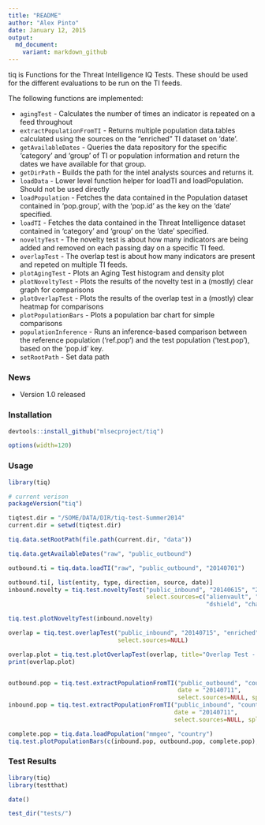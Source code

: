 ```yaml
---
title: "README"
author: "Alex Pinto"
date: January 12, 2015
output:
  md_document:
    variant: markdown_github
---
```


tiq is Functions for the Threat Intelligence IQ Tests. These should be used for the different evaluations to be run on the TI feeds.

The following functions are implemented:

- `agingTest` - Calculates the number of times an indicator is repeated on a feed throughout
- `extractPopulationFromTI` - Returns multiple population data.tables calculated using the sources on the "enriched" TI dataset on 'date'.
- `getAvailableDates` - Queries the data repository for the specific 'category' and 'group' of TI or population information and return the dates we have available for that group.
- `getDirPath` -  Builds the path for the intel analysts sources and returns it.
- `loadData` -  Lower level function helper for loadTI and loadPopulation. Should not be used directly
- `loadPopulation` -  Fetches the data contained in the Population dataset contained in 'pop.group', with the 'pop.id' as the key on the 'date' specified.
- `loadTI` -  Fetches the data contained in the Threat Intelligence dataset contained in 'category' and 'group' on the 'date' specified.
- `noveltyTest` - The novelty test is about how many indicators are being added and removed on each passing day on a specific TI feed.
- `overlapTest` - The overlap test is about how many indicators are present and repeted on multiple TI feeds.
- `plotAgingTest` - Plots an Aging Test histogram and density plot
- `plotNoveltyTest` - Plots the results of the novelty test in a (mostly) clear graph for comparisons
- `plotOverlapTest` - Plots the results of the overlap test in a (mostly) clear heatmap for comparisons
- `plotPopulationBars` -  Plots a population bar chart for simple comparisons
- `populationInference` - Runs an inference-based comparison between the reference population ('ref.pop') and the test population ('test.pop'), based on the 'pop.id' key.
- `setRootPath` - Set data path


### News

- Version 1.0 released

### Installation

```r
devtools::install_github("mlsecproject/tiq")
```

```r
options(width=120)
```

### Usage

```r
library(tiq)

# current verison
packageVersion("tiq")

tiqtest.dir = "/SOME/DATA/DIR/tiq-test-Summer2014"
current.dir = setwd(tiqtest.dir)

tiq.data.setRootPath(file.path(current.dir, "data"))

tiq.data.getAvailableDates("raw", "public_outbound")

outbound.ti = tiq.data.loadTI("raw", "public_outbound", "20140701")

outbound.ti[, list(entity, type, direction, source, date)]
inbound.novelty = tiq.test.noveltyTest("public_inbound", "20140615", "20140630",
                                       select.sources=c("alienvault", "blocklistde",
                                                        "dshield", "charleshaley"))

tiq.test.plotNoveltyTest(inbound.novelty)

overlap = tiq.test.overlapTest("public_inbound", "20140715", "enriched",
                               select.sources=NULL)

overlap.plot = tiq.test.plotOverlapTest(overlap, title="Overlap Test - Inbound Data - 20140715")
print(overlap.plot)


outbound.pop = tiq.test.extractPopulationFromTI("public_outbound", "country",
                                                date = "20140711",
                                                select.sources=NULL, split.ti=F)
inbound.pop = tiq.test.extractPopulationFromTI("public_inbound", "country",
                                               date = "20140711",
                                               select.sources=NULL, split.ti=F)

complete.pop = tiq.data.loadPopulation("mmgeo", "country")
tiq.test.plotPopulationBars(c(inbound.pop, outbound.pop, complete.pop), "country")

```

### Test Results

```r
library(tiq)
library(testthat)

date()

test_dir("tests/")
```


